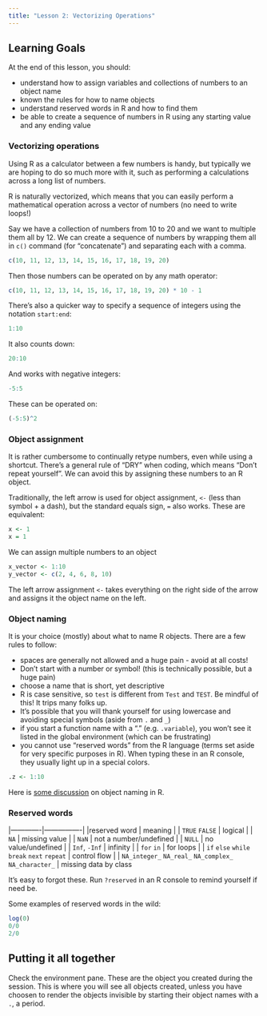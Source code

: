 ```yaml
---
title: "Lesson 2: Vectorizing Operations"
---
```


::: {.callout-caution collapse="false"}
## Learning Goals

At the end of this lesson, you should: 

* understand how to assign variables and collections of numbers to an object name
* known the rules for how to name objects
* understand reserved words in R and how to find them
* be able to create a sequence of numbers in R using any starting value and any ending value
:::


### Vectorizing operations

Using R as a calculator between a few numbers is handy, but typically we are hoping to do so much more with it, such as performing a calculations across a long list of numbers. 

R is naturally vectorized, which means that you can easily perform a mathematical operation across a vector of numbers (no need to write loops!) 

Say we have a collection of numbers from 10 to 20 and we want to multiple them all by 12. We can create a sequence of numbers by wrapping them all in `c()` command (for "concatenate") and separating each with a comma. 

```r
c(10, 11, 12, 13, 14, 15, 16, 17, 18, 19, 20)
```
Then those numbers can be operated on by any math operator:

```r
c(10, 11, 12, 13, 14, 15, 16, 17, 18, 19, 20) * 10 - 1
```

There's also a quicker way to specify a sequence of integers using the notation `start:end`:

```r
1:10
```

It also counts down: 
```r
20:10
```

And works with negative integers:
```r
-5:5
```

These can be operated on: 

```r
(-5:5)^2
```

### Object assignment

It is rather cumbersome to continually retype numbers, even while using a shortcut. There's a general rule of "DRY" when coding, which means "Don't repeat yourself". We can avoid this by assigning these numbers to an R object. 

Traditionally, the left arrow is used for object assignment, `<-` (less than symbol + a dash), but the standard equals sign, `=` also works. These are equivalent: 

```r
x <- 1
x = 1
```

We can assign multiple numbers to an object
```r
x_vector <- 1:10
y_vector <- c(2, 4, 6, 8, 10)
```


The left arrow assignment `<-` takes everything on the right side of the arrow and assigns it the object name on the left. 

### Object naming

It is your choice (mostly) about what to name R objects. There are a few rules to follow:


* spaces are generally not allowed and a huge pain - avoid at all costs! 
* Don't start with a number or symbol! (this is technically possible, but a huge pain)
* choose a name that is short, yet descriptive
* R is case sensitive, so `test` is different from `Test` and `TEST`. Be mindful of this! It trips many folks up.  
* It's possible that you will thank yourself for using lowercase and avoiding special symbols (aside from `.` and `_`)
* if you start a function name with a "." (e.g. `.variable`), you won't see it listed in the global environment (which can be frustrating)
* you cannot use "reserved words" from the R language (terms set aside for very specific purposes in R). When typing these in an R console, they usually light up in a special colors.

```r
.z <- 1:10
```


Here is [some discussion](https://intro2r.com/objects-in-r.html) on object naming in R. 

### Reserved words

|-------------|----------------|
|reserved word | meaning       |
| `TRUE` `FALSE`  | logical     |
| `NA`            | missing value |
| `NaN`          | not a number/undefined  |
| `NULL`         | no value/undefined   |
| `Inf`, `-Inf`       | infinity    |
| `for` `in`    | for loops   |
| `if` `else` `while` `break` `next` `repeat` | control flow  |
| `NA_integer_` `NA_real_`	`NA_complex_` `NA_character_` | missing data by class

It's easy to forgot these. Run `?reserved` in an R console to remind yourself if need be. 

Some examples of reserved words in the wild: 

```r
log(0)
0/0
2/0
```

::: {.callout-tip}
## Putting it all together

Check the environment pane. These are the object you created during the session. This is where you will see all objects created, unless you have choosen to render the objects invisible by starting their object names with a `.`, a period.  
:::



